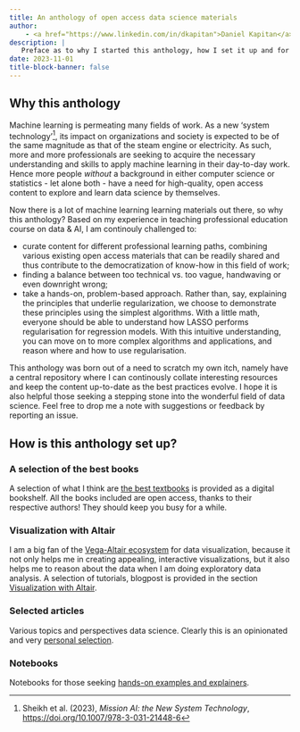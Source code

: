 ```yaml
---
title: An anthology of open access data science materials
author:
    - <a href="https://www.linkedin.com/in/dkapitan">Daniel Kapitan</a>
description: |
   Preface as to why I started this anthology, how I set it up and for what purpose. This is work in progress.
date: 2023-11-01
title-block-banner: false
---
```



## Why this anthology

Machine learning is permeating many fields of work. As a new 'system technology'^[Sheikh et al. (2023), _Mission AI: the New System Technology_, [https://doi.org/10.1007/978-3-031-21448-6](https://doi.org/10.1007/978-3-031-21448-6)], its impact on organizations and society is expected to be of the same magnitude as that of the steam engine or electricity. As such, more and more professionals are seeking to acquire the necessary understanding and skills to apply machine learning in their day-to-day work. Hence more people _without_ a background in either computer science or statistics - let alone both - have a need for high-quality, open access content to explore and learn data science by themselves.

Now there is a lot of machine learning learning materials out there, so why this anthology? Based on my experience in teaching professional education course on data & AI, I am continouly challenged to:

- curate content for different professional learning paths, combining various existing open access materials that can be readily shared and thus contribute to the democratization of know-how in this field of work;
- finding a balance between too technical vs. too vague, handwaving or even downright wrong;
- take a hands-on, problem-based approach. Rather than, say, explaining the principles that underlie regularization, we choose to demonstrate these principles using the simplest algorithms. With a little math, everyone should be able to understand how LASSO performs regularisation for regression models. With this intuitive understanding, you can move on to more complex algorithms and applications, and reason where and how to use regularisation.

This anthology was born out of a need to scratch my own itch, namely have a central repository where I can continously collate interesting resources and keep the content up-to-date as the best practices evolve. I hope it is also helpful those seeking a stepping stone into the wonderful field of data science. Feel free to drop me a note with suggestions or feedback by reporting an issue.

## How is this anthology set up?

### A selection of the best books

A selection of what I think are [the best textbooks](books.qmd) is provided as a digital bookshelf. All the books included are open access, thanks to their respective authors! They should keep you busy for a while.

### Visualization with Altair

I am a big fan of the [Vega-Altair ecosystem](https://altair-viz.github.io/) for data visualization, because it not only helps me in creating appealing, interactive visualizations, but it also helps me to reason about the data when I am doing exploratory data analysis. A selection of tutorials, blogpost is provided in the section [Visualization with Altair](altair/index.qmd).

### Selected articles

Various topics and perspectives data science. Clearly this is an opinionated and very [personal selection](posts/index.qmd).

### Notebooks

Notebooks for those seeking [hands-on examples and explainers](notebooks/index.qmd).

